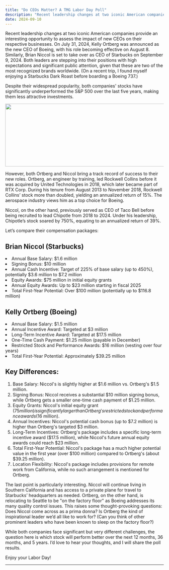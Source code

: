 ```yaml
--- 
title: "Do CEOs Matter? A TMG Labor Day Poll"
description: "Recent leadership changes at two iconic American companies provide an interesting opportunity to assess the impact of new CEOs on their respective businesses."
date: 2024-09-10
---
```



Recent leadership changes at two iconic American companies provide an interesting opportunity to assess the impact of new CEOs on their respective businesses. On July 31, 2024, Kelly Ortberg was announced as the new CEO of Boeing, with his role becoming effective on August 8. Similarly, Brian Niccol is set to take over as CEO of Starbucks on September 9, 2024. Both leaders are stepping into their positions with high expectations and significant public attention, given that these are two of the most recognized brands worldwide. (On a recent trip, I found myself enjoying a Starbucks Dark Roast before boarding a Boeing 737.)

Despite their widespread popularity, both companies' stocks have significantly underperformed the S&P 500 over the last five years, making them less attractive investments.

<Image src="/images/do-ceo-matter/img.png" width="800" height="200" />

However, both Ortberg and Niccol bring a track record of success to their new roles. Ortberg, an engineer by training, led Rockwell Collins before it was acquired by United Technologies in 2018, which later became part of RTX Corp. During his tenure from August 2013 to November 2018, Rockwell Collins’ stock more than doubled, yielding an annualized return of 15%. The aerospace industry views him as a top choice for Boeing.

Niccol, on the other hand, previously served as CEO of Taco Bell before being recruited to lead Chipotle from 2018 to 2024. Under his leadership, Chipotle’s stock soared by 750%, equating to an annualized return of 39%.

Let’s compare their compensation packages:

## Brian Niccol (Starbucks)

<li>Annual Base Salary: $1.6 million</li>
<li>Signing Bonus: $10 million</li>
<li>Annual Cash Incentive: Target of 225% of base salary (up to 450%), potentially $3.6 million to $7.2 million</li>
<li>Equity Awards: $75 million in initial equity grants</li>
<li>Annual Equity Awards: Up to $23 million starting in fiscal 2025</li>
<li>Total First-Year Potential: Over $100 million (potentially up to $116.8 million)</li>

## Kelly Ortberg (Boeing)

<li>Annual Base Salary: $1.5 million</li>
<li>Annual Incentive Award: Targeted at $3 million</li>
<li>Long-Term Incentive Award: Targeted at $17.5 million</li>
<li>One-Time Cash Payment: $1.25 million (payable in December)</li>
<li>Restricted Stock and Performance Awards: $16 million (vesting over four years)</li>
<li>Total First-Year Potential: Approximately $39.25 million</li>

## Key Differences:

1. Base Salary: Niccol's is slightly higher at $1.6 million vs. Ortberg's $1.5 million.
2. Signing Bonus: Niccol receives a substantial $10 million signing bonus, while Ortberg gets a smaller one-time cash payment of $1.25 million.
3. Equity Grants: Niccol's initial equity grant ($75 million) is significantly larger than Ortberg's restricted stock and performance awards ($16 million).
4. Annual Incentives: Niccol's potential cash bonus (up to $7.2 million) is higher than Ortberg's targeted $3 million.
5. Long-Term Incentives: Ortberg's package includes a specific long-term incentive award ($17.5 million), while Niccol's future annual equity awards could reach $23 million.
6. Total First-Year Potential: Niccol's package has a much higher potential value in the first year (over $100 million) compared to Ortberg's (about $39.25 million).
7. Location Flexibility: Niccol's package includes provisions for remote work from California, while no such arrangement is mentioned for Ortberg.

The last point is particularly interesting. Niccol will continue living in Southern California and has access to a private plane for travel to Starbucks’ headquarters as needed. Ortberg, on the other hand, is relocating to Seattle to be "on the factory floor" as Boeing addresses its many quality control issues. This raises some thought-provoking questions: Does Niccol come across as a prima donna? Is Ortberg the kind of inspirational leader we’d all like to work for? (Can you think of other prominent leaders who have been known to sleep on the factory floor?)

While both companies face significant but very different challenges, the question here is which stock will perform better over the next 12 months, 36 months, and 5 years. I’d love to hear your thoughts, and I will share the poll results.

Enjoy your Labor Day!

---
